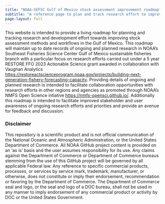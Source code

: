 ```yaml
---
title: "NOAA-SEFSC Gulf of Mexico stock assessment improvement roadmap"
subtitle: "A reference page to plan and track research effort to improve stock assessment advice in the Gulf of Mexico"
page-layout: full
---
```


This website is intended to provide a living roadmap for planning and tracking research and development effort towards improving stock assessment methods and workflows in the Gulf of Mexico. This roadmap will maintain up to date records of ongoing and planned research in NOAA's Southeast Fisheries Science Center Gulf of Mexico sustainable fisheries branch with a particular focus on research efforts carried out under a 5 year RESTORE FFO 2023 Actionable Science grant awarded in collaboration with Vaughan Analytics <https://restoreactscienceprogram.noaa.gov/projects/building-next-generation-fishery-forecasting-capacity>. Providing details of ongoing and planned research is intended to facilitate collaboration opportunities with research efforts in other regions and agencies as promoted through NOAA's NMFS Open Science intiative <https://nmfs-opensci.github.io/>. Additionally this roadmap is intended to facilitate improved stakeholder and user awareness of ongoing research efforts and priorities and provide an avenue for feedback and discussion. 

### Disclaimer

This repository is a scientific product and is not official communication of the National Oceanic and Atmospheric Administration, or the United States Department of Commerce. All NOAA GitHub project content is provided on an ‘as is’ basis and the user assumes responsibility for its use. Any claims against the Department of Commerce or Department of Commerce bureaus stemming from the use of this GitHub project will be governed by all applicable Federal law. Any reference to specific commercial products, processes, or services by service mark, trademark, manufacturer, or otherwise, does not constitute or imply their endorsement, recommendation or favoring by the Department of Commerce. The Department of Commerce seal and logo, or the seal and logo of a DOC bureau, shall not be used in any manner to imply endorsement of any commercial product or activity by DOC or the United States Government.

